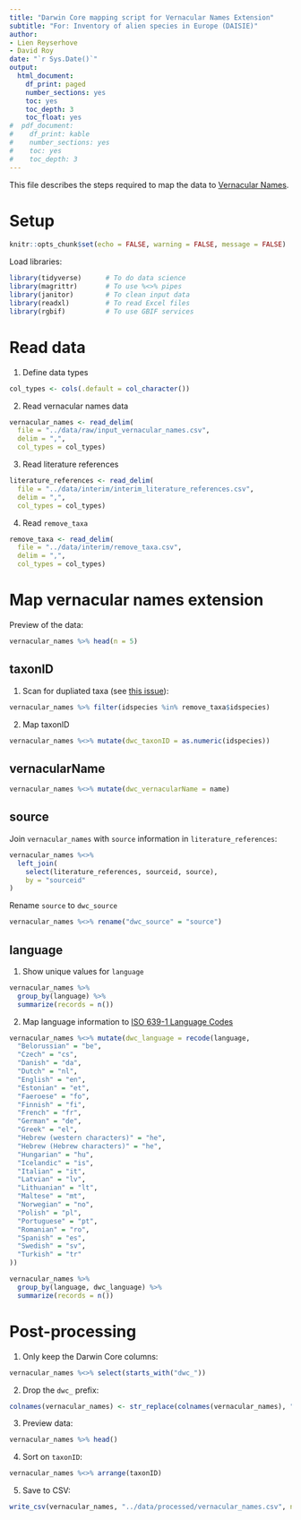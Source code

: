 ```yaml
---
title: "Darwin Core mapping script for Vernacular Names Extension"
subtitle: "For: Inventory of alien species in Europe (DAISIE)"
author:
- Lien Reyserhove
- David Roy
date: "`r Sys.Date()`"
output:
  html_document:
    df_print: paged
    number_sections: yes
    toc: yes
    toc_depth: 3
    toc_float: yes
#  pdf_document:
#    df_print: kable
#    number_sections: yes
#    toc: yes
#    toc_depth: 3
---
```


This file describes the steps required to map the data to [Vernacular Names](http://rs.gbif.org/extension/gbif/1.0/vernacularname.xml).

# Setup 

```r
knitr::opts_chunk$set(echo = FALSE, warning = FALSE, message = FALSE)
```

Load libraries:

```r
library(tidyverse)      # To do data science
library(magrittr)       # To use %<>% pipes
library(janitor)        # To clean input data
library(readxl)         # To read Excel files
library(rgbif)          # To use GBIF services
```

# Read data

1. Define data types

```r
col_types <- cols(.default = col_character())
```

2. Read vernacular names data

```r
vernacular_names <- read_delim(
  file = "../data/raw/input_vernacular_names.csv", 
  delim = ",",
  col_types = col_types) 
```

3. Read literature references

```r
literature_references <- read_delim(
  file = "../data/interim/interim_literature_references.csv", 
  delim = ",",
  col_types = col_types) 
```

4. Read `remove_taxa`

```r
remove_taxa <- read_delim(
  file = "../data/interim/remove_taxa.csv", 
  delim = ",",
  col_types = col_types) 
```

# Map vernacular names extension

Preview of the data:

```r
vernacular_names %>% head(n = 5)
```

## taxonID

1. Scan for dupliated taxa (see [this issue](https://github.com/trias-project/daisie-checklist/issues/23)):

```r
vernacular_names %>% filter(idspecies %in% remove_taxa$idspecies)
```

2. Map taxonID

```r
vernacular_names %<>% mutate(dwc_taxonID = as.numeric(idspecies)) 
```

## vernacularName

```r
vernacular_names %<>% mutate(dwc_vernacularName = name) 
```

## source

Join `vernacular_names` with `source` information in `literature_references`:

```r
vernacular_names %<>% 
  left_join(
    select(literature_references, sourceid, source),
    by = "sourceid"
) 
```

Rename `source` to `dwc_source`

```r
vernacular_names %<>% rename("dwc_source" = "source") 
```

## language

1. Show unique values for `language`

```r
vernacular_names %>% 
  group_by(language) %>% 
  summarize(records = n())
```

2. Map language information to [ISO 639-1 Language Codes](https://tools.gbif.org/dwca-validator/vocabulary.do?id=http://iso.org/639-1)

```r
vernacular_names %<>% mutate(dwc_language = recode(language,
  "Belorussian" = "be",
  "Czech" = "cs",
  "Danish" = "da",
  "Dutch" = "nl",
  "English" = "en",
  "Estonian" = "et",
  "Faeroese" = "fo",
  "Finnish" = "fi",
  "French" = "fr",
  "German" = "de",
  "Greek" = "el",
  "Hebrew (western characters)" = "he",
  "Hebrew (Hebrew characters)" = "he",
  "Hungarian" = "hu",
  "Icelandic" = "is",
  "Italian" = "it",
  "Latvian" = "lv",
  "Lithuanian" = "lt",
  "Maltese" = "mt",
  "Norwegian" = "no",
  "Polish" = "pl",
  "Portuguese" = "pt",
  "Romanian" = "ro",
  "Spanish" = "es",
  "Swedish" = "sv",
  "Turkish" = "tr"
))
```

```r
vernacular_names %>% 
  group_by(language, dwc_language) %>% 
  summarize(records = n())
```

# Post-processing

1. Only keep the Darwin Core columns:

```r
vernacular_names %<>% select(starts_with("dwc_"))
```

2. Drop the `dwc_` prefix:

```r
colnames(vernacular_names) <- str_replace(colnames(vernacular_names), "dwc_", "")
```

3. Preview data:

```r
vernacular_names %>% head()
```

4. Sort on `taxonID`:

```r
vernacular_names %<>% arrange(taxonID) 
```

5. Save to CSV:

```r
write_csv(vernacular_names, "../data/processed/vernacular_names.csv", na = "")
```

